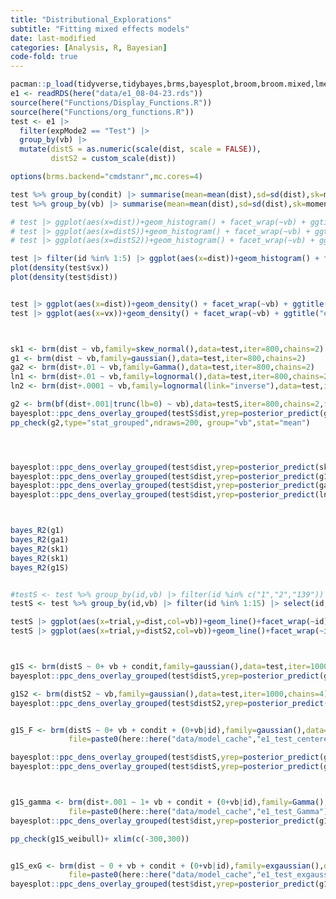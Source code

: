 ```yaml
---
title: "Distributional_Explorations"
subtitle: "Fitting mixed effects models"
date: last-modified
categories: [Analysis, R, Bayesian]
code-fold: true
---
```


```r
pacman::p_load(tidyverse,tidybayes,brms,bayesplot,broom,broom.mixed,lme4,emmeans,here,knitr,kableExtra,gt,gghalves,patchwork,ggforce,ggdist,moments)
e1 <- readRDS(here("data/e1_08-04-23.rds"))
source(here("Functions/Display_Functions.R"))
source(here("Functions/org_functions.R"))
test <- e1 |> 
  filter(expMode2 == "Test") |> 
  group_by(vb) |> 
  mutate(distS = as.numeric(scale(dist, scale = FALSE)), 
         distS2 = custom_scale(dist))

options(brms.backend="cmdstanr",mc.cores=4)

test %>% group_by(condit) |> summarise(mean=mean(dist),sd=sd(dist),sk=moments::skewness(dist)) 
test %>% group_by(vb) |> summarise(mean=mean(dist),sd=sd(dist),sk=moments::skewness(dist)) 


```


```r

# test |> ggplot(aes(x=dist))+geom_histogram() + facet_wrap(~vb) + ggtitle("empirical_dist")  +
# test |> ggplot(aes(x=distS))+geom_histogram() + facet_wrap(~vb) + ggtitle("centered dist")  +
# test |> ggplot(aes(x=distS2))+geom_histogram() + facet_wrap(~vb) + ggtitle("scaled dist")

test |> filter(id %in% 1:5) |> ggplot(aes(x=dist))+geom_histogram() + facet_wrap(id~vb) + ggtitle("empirical_dist")  
plot(density(test$vx))
plot(density(test$dist))


test |> ggplot(aes(x=dist))+geom_density() + facet_wrap(~vb) + ggtitle("empirical_dist") 
test |> ggplot(aes(x=vx))+geom_density() + facet_wrap(~vb) + ggtitle("empirical_dist") 




```





```r

sk1 <- brm(dist ~ vb,family=skew_normal(),data=test,iter=800,chains=2)
g1 <- brm(dist ~ vb,family=gaussian(),data=test,iter=800,chains=2)
ga2 <- brm(dist+.01 ~ vb,family=Gamma(),data=test,iter=800,chains=2)
ln1 <- brm(dist+.01 ~ vb,family=lognormal(),data=test,iter=800,chains=2)
ln2 <- brm(dist+.0001 ~ vb,family=lognormal(link="inverse"),data=test,iter=800,chains=2)

g2 <- brm(bf(dist+.001|trunc(lb=0) ~ vb),data=testS,iter=800,chains=2,family=gaussian())
bayesplot::ppc_dens_overlay_grouped(testS$dist,yrep=posterior_predict(g2,ndraws=200),group=testS$vb)
pp_check(g2,type="stat_grouped",ndraws=200, group="vb",stat="mean")




bayesplot::ppc_dens_overlay_grouped(test$dist,yrep=posterior_predict(sk1,ndraws=200),group=test$vb)
bayesplot::ppc_dens_overlay_grouped(test$dist,yrep=posterior_predict(g1,ndraws=200),group=test$vb)
bayesplot::ppc_dens_overlay_grouped(test$dist,yrep=posterior_predict(ga2,ndraws=200),group=test$vb)
bayesplot::ppc_dens_overlay_grouped(test$dist,yrep=posterior_predict(ln1,ndraws=200),group=test$vb)



bayes_R2(g1)
bayes_R2(ga1)
bayes_R2(sk1)
bayes_R2(sk1)
bayes_R2(g1S)


#testS <- test %>% group_by(id,vb) |> filter(id %in% c("1","2","139")) |> select(id,vb,gt.stage,trial,condit,vx,dist,distS,distS2)
testS <- test %>% group_by(id,vb) |> filter(id %in% 1:15) |> select(id,vb,gt.stage,trial,condit,vx,dist,distS,distS2)

testS |> ggplot(aes(x=trial,y=dist,col=vb))+geom_line()+facet_wrap(~id)
testS |> ggplot(aes(x=trial,y=distS2,col=vb))+geom_line()+facet_wrap(~id)



g1S <- brm(distS ~ 0+ vb + condit,family=gaussian(),data=test,iter=1000,chains=4)
bayesplot::ppc_dens_overlay_grouped(test$distS,yrep=posterior_predict(g1S,ndraws=200),group=test$vb)

g1S2 <- brm(distS2 ~ vb,family=gaussian(),data=test,iter=1000,chains=4)
bayesplot::ppc_dens_overlay_grouped(test$distS2,yrep=posterior_predict(g1S2,ndraws=200),group=test$vb)


g1S_F <- brm(distS ~ 0+ vb + condit + (0+vb|id),family=gaussian(),data=test,iter=1000,chains=4,
             file=paste0(here::here("data/model_cache","e1_test_centeredDistS")))

bayesplot::ppc_dens_overlay_grouped(test$distS,yrep=posterior_predict(g1S_F,ndraws=200),group=test$vb)
bayesplot::ppc_dens_overlay_grouped(test$distS,yrep=posterior_predict(g1S_F,ndraws=200),group=test$vb)



g1S_gamma <- brm(dist+.001 ~ 1+ vb + condit + (0+vb|id),family=Gamma(),data=test,iter=1000,chains=4,
             file=paste0(here::here("data/model_cache","e1_test_Gamma")))
bayesplot::ppc_dens_overlay_grouped(test$dist,yrep=posterior_predict(g1S_gamma,ndraws=200),group=test$vb)

pp_check(g1S_weibull)+ xlim(c(-300,300))


g1S_exG <- brm(dist ~ 0 + vb + condit + (0+vb|id),family=exgaussian(),data=test,iter=1000,chains=4,
             file=paste0(here::here("data/model_cache","e1_test_exgauss")))
bayesplot::ppc_dens_overlay_grouped(test$dist,yrep=posterior_predict(g1S_exG,ndraws=200),group=test$vb)


```


```r



```


